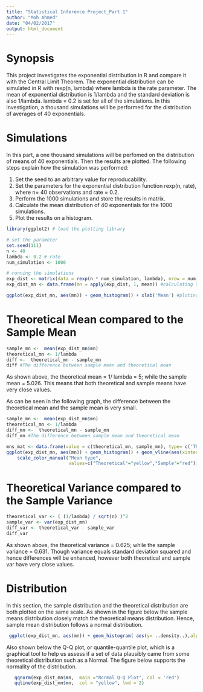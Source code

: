 ```yaml
---
title: "Statistical Inference Project_Part 1"
author: "Moh Ahmed"
date: "04/02/2017"
output: html_document
---
```


# Synopsis

This project investigates the exponential distribution in R and compare it with the Central Limit Theorem. The exponential distribution can be simulated in R with rexp(n, lambda) where lambda is the rate parameter. The mean of exponential distribution is 1/lambda and the standard deviation is also 1/lambda. lambda = 0.2 is set for all of the simulations. In this investigation, a thousand simulations will be performed for the distribution of averages of 40 exponentials.

# Simulations

In this part, a one thousand simulations will be perfomed on the distribution of means of 40 exponentials. Then the results are plotted. The following steps explain how the simulation was performed:

1. Set the seed to an arbitrary value for reproducability.
2. Set the parameters for the exponential distribution function rexp(n, rate), where n= 40 observations and rate = 0.2.
3. Perform the 1000 simulations and store the results in matrix.
4. Calculate the mean distribution of 40 exponentials for the 1000 simulations.
5. Plot the results on a histogram.


```r
library(ggplot2) # load the plotting library

# set the parameter
set.seed(111) 
n <- 40
lambda <- 0.2 # rate
num_simulation <- 1000

# running the simulations
exp_dist <- matrix(data = rexp(n * num_simulation, lambda), nrow = num_simulation)
exp_dist_mn <- data.frame(mn = apply(exp_dist, 1, mean)) #calculating the means

ggplot(exp_dist_mn, aes(mn)) + geom_histogram() + xlab('Mean') #ploting the results
```

# Theoretical Mean compared to the Sample Mean

```r
sample_mn <-  mean(exp_dist_mn$mn)
theoretical_mn <- 1/lambda
diff <-  theoretical_mn - sample_mn
diff #The difference between sample mean and theoretical mean

```

As shown above, the theoretical mean = 1/ lambda = 5; while the sample mean = 5.026. This means that both theoretical and sample means have very close values.

As can be seen in the following graph, the difference between the theoretical mean and the sample mean is very small. 

```r
sample_mn <-  mean(exp_dist_mn$mn)
theoretical_mn <- 1/lambda
diff_mn <-  theoretical_mn - sample_mn
diff_mn #The difference between sample mean and theoretical mean

mns_mat <- data.frame(value = c(theoretical_mn, sample_mn), type= c('Theoretical', 'Sample') )
ggplot(exp_dist_mn, aes(mn)) + geom_histogram() + geom_vline(aes(xintercept=value, color=type),data=mns_mat, lwd = 1, show.legend = T) + 
    scale_color_manual("Mean type",
                       values=c("Theoretical"="yellow","Sample"="red"))
```

# Theoretical Variance compared to the Sample Variance

```r
theoretical_var <- ( (1/lambda) / sqrt(n) )^2
sample_var <- var(exp_dist_mn)
diff_var <- theoretical_var - sample_var
diff_var
```

As shown above, the theoretical variance = 0.625; while the sample variance = 0.631. Though variance equals standard deviation squared and hence differences will be enhanced, however both theoretical and sample var have very close values.

# Distribution

In this section, the sample distribution and the theoretical distribution are both plotted on the same scale. As shown in the figure below the sample means distribution closely match the theoretical means distribution. Hence, sample mean distribution follows a normal distribution.

```r
 ggplot(exp_dist_mn, aes(mn)) + geom_histogram( aes(y= ..density..),alpha = 0.5) + geom_vline(aes(xintercept=value, color=type),data=mns_mat, lwd = 1, show.legend = T) +    scale_color_manual("Mean type", values=c("Theoretical"="yellow","Sample"="red")) + stat_function(fun = dnorm, args = list(mean = theoretical_mn, sd = sqrt(theoretical_var)), colour = 'yellow', size=1) + geom_density(color = 'red', size =1) 
```

Also shown below the Q-Q plot, or quantile-quantile plot, which is a graphical tool to help us assess if a set of data plausibly came from some theoretical distribution such as a Normal. The figure below supports the normality of the distribution.

```r
   qqnorm(exp_dist_mn$mn,  main ="Normal Q-Q Plot", col = 'red')
   qqline(exp_dist_mn$mn,  col = "yellow", lwd = 2)
```

